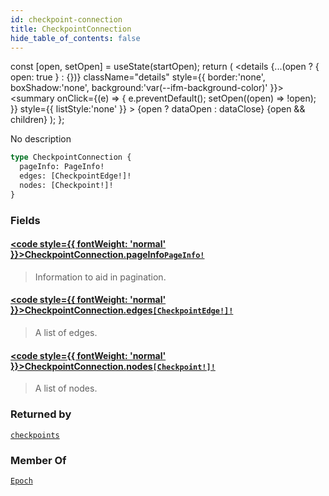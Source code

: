 ```yaml
---
id: checkpoint-connection
title: CheckpointConnection
hide_table_of_contents: false
---
```









  const [open, setOpen] = useState(startOpen);
  return (
    <details {...(open ? { open: true } : {})} className="details" style={{ border:'none', boxShadow:'none', background:'var(--ifm-background-color)' }}>
      <summary
        onClick={(e) => {
          e.preventDefault();
          setOpen((open) => !open);
        }}
        style={{ listStyle:'none' }}
      >
      {open ? dataOpen : dataClose}
      </summary>
      {open && children}
    </details>
  );
};








No description


```graphql
type CheckpointConnection {
  pageInfo: PageInfo!
  edges: [CheckpointEdge!]!
  nodes: [Checkpoint!]!
}
```




### Fields

#### [<code style={{ fontWeight: 'normal' }}>CheckpointConnection.<b>pageInfo</b></code>](#)<Bullet />[`PageInfo!`](/references/sui-api/graphql/reference/objects/page-info) <Badge class="badge badge--secondary" text="non-null"/> <Badge class="badge badge--secondary" text="object"/> 
> 
> 
> Information to aid in pagination.
> 

#### [<code style={{ fontWeight: 'normal' }}>CheckpointConnection.<b>edges</b></code>](#)<Bullet />[`[CheckpointEdge!]!`](/references/sui-api/graphql/reference/objects/checkpoint-edge) <Badge class="badge badge--secondary" text="non-null"/> <Badge class="badge badge--secondary" text="object"/> 
> 
> 
> A list of edges.
> 

#### [<code style={{ fontWeight: 'normal' }}>CheckpointConnection.<b>nodes</b></code>](#)<Bullet />[`[Checkpoint!]!`](/references/sui-api/graphql/reference/objects/checkpoint) <Badge class="badge badge--secondary" text="non-null"/> <Badge class="badge badge--secondary" text="object"/> 
> 
> 
> A list of nodes.
> 



### Returned by

[`checkpoints`](/references/sui-api/graphql/reference/queries/checkpoints)  <Badge class="badge badge--secondary" text="query"/>

### Member Of

[`Epoch`](/references/sui-api/graphql/reference/objects/epoch)  <Badge class="badge badge--secondary" text="object"/>

